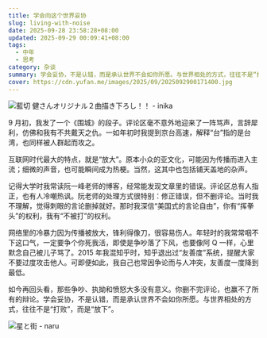 ```yaml
---
title: 学会向这个世界妥协
slug: living-with-noise
date: 2025-09-28 23:58:28+08:00
updated: 2025-09-29 00:09:41+08:00
tags:
  - 中年
  - 思考
category: 杂谈
summary: 学会妥协，不是认错，而是承认世界不会如你所愿。与世界相处的方式，往往不是“打败”，而是“放下”。
cover: https://cdn.yufan.me/images/2025/09/2025092900171400.jpg
---
```


![藍切 健さんオリジナル２曲描き下ろし！！ - inika](https://cdn.yufan.me/images/2025/09/2025092900210300.jpg)

<MusicPlayer netease={34964460} />

9 月初，我发了一个《围城》的段子。评论区毫不意外地迎来了一阵骂声，言辞犀利，仿佛和我有不共戴天之仇。一如年初时我提到京台高速，解释“台”指的是台湾，也同样被人群起而攻之。

互联网时代最大的特点，就是“放大”。原本小众的亚文化，可能因为传播而进入主流；细微的声音，也可能瞬间成为热梗。当然，这其中也包括铺天盖地的杂声。

记得大学时我常读阮一峰老师的博客，经常能发现文章里的错误。评论区总有人指正，也有人冷嘲热讽。阮老师的处理方式很特别：修正错误，但不删评论。当时我不理解，觉得刺眼的言论删掉就好。那时我深信“美国式的言论自由”，你有“挥拳头”的权利，我有“不被打”的权利。

网络里的冷暴力因为传播被放大，锋利得像刀，很容易伤人。年轻时的我常常咽不下这口气，一定要争个你死我活，即使是争吵落了下风，也要像阿 Q 一样，心里默念自己被儿子骂了。2015 年我混知乎时，知乎退出过“友善度”系统，提醒大家不要过度攻击他人。可即便如此，我自己也常因争论而与人冲突，友善度一度降到最低。

如今再回头看，那些争吵、执拗和愤怒大多没有意义。你删不完评论，也赢不了所有的辩论。学会妥协，不是认错，而是承认世界不会如你所愿。与世界相处的方式，往往不是“打败”，而是“放下”。

![星と街 - naru](https://cdn.yufan.me/images/2025/09/2025092900183100.jpg)
